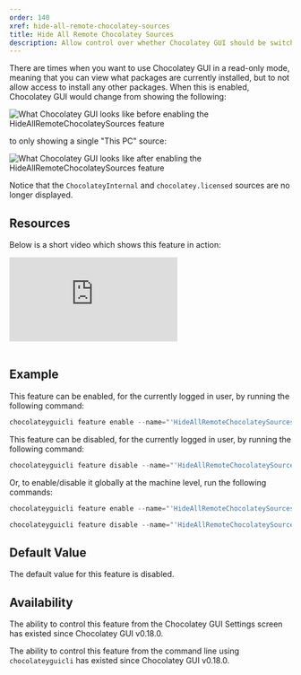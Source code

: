 ```yaml
---
order: 140
xref: hide-all-remote-chocolatey-sources
title: Hide All Remote Chocolatey Sources
description: Allow control over whether Chocolatey GUI should be switched into a read-only mode of operation
---
```


There are times when you want to use Chocolatey GUI in a read-only mode, meaning that you can view what packages are currently installed, but to not allow access to install any other packages.  When this is enabled, Chocolatey GUI would change from showing the following:

![What Chocolatey GUI looks like before enabling the HideAllRemoteChocolateySources feature](/images/chocolatey-gui/feature_hide_all_remote_chocolatey_sources_1.png "What Chocolatey GUI looks like before enabling the HideAllRemoteChocolateySources feature")

to only showing a single "This PC" source:

![What Chocolatey GUI looks like after enabling the HideAllRemoteChocolateySources feature](/images/chocolatey-gui/feature_hide_all_remote_chocolatey_sources_2.png "What Chocolatey GUI looks like after enabling the HideAllRemoteChocolateySources feature")

Notice that the `ChocolateyInternal` and `chocolatey.licensed` sources are no longer displayed.

<RequireChocolateyGuiLicensedExtensionNote />

<RestartRequiredWarning />

<HidingSources />

## Resources

Below is a short video which shows this feature in action:

<p>
<div class="ratio ratio-16x9">
    <iframe src="https://www.youtube.com/embed/Ix_f_DB9SSY?list=PL84yg23i9GBjAMY0OfHfn-MH4rviaccuc" frameborder="0" allow="autoplay; encrypted-media" allowfullscreen>
    </iframe>
</div>
<br>
</p>

## Example

This feature can be enabled, for the currently logged in user, by running the following command:

```powershell
chocolateyguicli feature enable --name="'HideAllRemoteChocolateySources'"
```

This feature can be disabled, for the currently logged in user, by running the following command:

```powershell
chocolateyguicli feature disable --name="'HideAllRemoteChocolateySources'"
```

Or, to enable/disable it globally at the machine level, run the following commands:

```powershell
chocolateyguicli feature enable --name="'HideAllRemoteChocolateySources'" --global

chocolateyguicli feature disable --name="'HideAllRemoteChocolateySources'" --global
```

## Default Value

The default value for this feature is disabled.

## Availability

The ability to control this feature from the Chocolatey GUI Settings screen has existed since Chocolatey GUI v0.18.0.

The ability to control this feature from the command line using `chocolateyguicli` has existed since Chocolatey GUI
v0.18.0.
